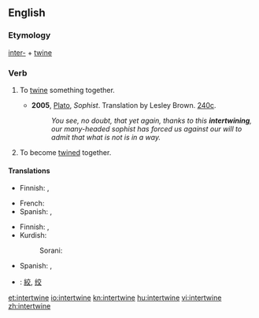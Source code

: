 ==English==

===Etymology===
[[inter-]] + [[twine]]

===Verb===
{{en-verb|intertwin|ing}}

# {{transitive}} To [[twine]] something together.
#* '''2005''', [[w:Plato|Plato]], ''Sophist''.  Translation by Lesley Brown. [[w:Stephanus pagination|240c]].
#*: ''You see, no doubt, that yet again, thanks to this '''intertwining''', our many-headed sophist has forced us against our will to admit that what is not is in a way.''
# {{intransitive}} To become [[twine]]d together.

====Translations====
{{trans-top|To twine something together}}
* Finnish: {{t-|fi|kietoa}}, {{t-|fi|punoa}}
{{trans-mid}}
* French: {{t|fr|enchevêtrer}}
* Spanish: {{t-|es|entretejer}}, {{t+|es|entrelazar}}
{{trans-bottom}}

{{trans-top|To become twined together}}
* Finnish: {{t-|fi|kietoutua}}, {{t-|fi|punoutua}}
* Kurdish:
*: Sorani: {{t|ku|تێکخستن|tr=tékxistin|sc=ku-Arab}}
{{trans-mid}}
* Spanish: {{t+|es|entretejerse}}, {{t+|es|entrelazarse}}
{{trans-bottom}}

{{checktrans-top}}
* {{ttbc|CJKV Characters}}: [[絞]], [[绞]]
{{checktrans-mid}}
{{checktrans-bottom}}

[[et:intertwine]]
[[io:intertwine]]
[[kn:intertwine]]
[[hu:intertwine]]
[[vi:intertwine]]
[[zh:intertwine]]